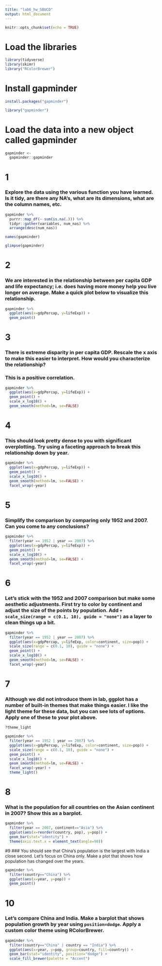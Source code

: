 ```yaml
---
title: "lab6_hw_SBUCD"
output: html_document
---
```


```r
knitr::opts_chunk$set(echo = TRUE)
```

# Load the libraries
```r
library(tidyverse)
library(skimr)
library("RColorBrewer")
```

# Install gapminder
```r
install.packages("gapminder")
```

```r
library("gapminder")
```

# Load the data into a new object called gapminder
```r
gapminder <- 
  gapminder::gapminder
```

# 1
### Explore the data using the various function you have learned. Is it tidy, are there any NA's, what are its dimensions, what are the column names, etc.

```r
gapminder %>%
  purrr::map_df(~ sum(is.na(.))) %>%
  tidyr::gather(variables, num_nas) %>% 
  arrange(desc(num_nas))
```

```r
names(gapminder)
```

```r
glimpse(gapminder)
```

# 2
### We are interested in the relationship between per capita GDP and life expectancy; i.e. does having more money help you live longer on average. Make a quick plot below to visualize this relationship.

```r
gapminder %>%
  ggplot(aes(x=gdpPercap, y=lifeExp)) +
  geom_point()
```

# 3
### There is extreme disparity in per capita GDP. Rescale the x axis to make this easier to interpret. How would you characterize the relationship?

### This is a positive correlation.
```r
gapminder %>%
  ggplot(aes(x=gdpPercap, y=lifeExp)) +
  geom_point() +
  scale_x_log10() +
  geom_smooth(method=lm, se=FALSE)
```

# 4
### This should look pretty dense to you with significant overplotting. Try using a faceting approach to break this relationship down by year.

```r
gapminder %>%
  ggplot(aes(x=gdpPercap, y=lifeExp)) +
  geom_point() +
  scale_x_log10() +
  geom_smooth(method=lm, se=FALSE) +
  facet_wrap(~year)
```

# 5
### Simplify the comparison by comparing only 1952 and 2007. Can you come to any conclusions?

```r
gapminder %>%
  filter(year == 1952 | year == 2007) %>%
  ggplot(aes(x=gdpPercap, y=lifeExp)) +
  geom_point() +
  scale_x_log10() +
  geom_smooth(method=lm, se=FALSE) +
  facet_wrap(~year)
```

# 6
### Let's stick with the 1952 and 2007 comparison but make some aesthetic adjustments. First try to color by continent and adjust the size of the points by population. Add `+ scale_size(range = c(0.1, 10), guide = "none")` as a layer to clean things up a bit.

```r
gapminder %>%
  filter(year == 1952 | year == 2007) %>%
  ggplot(aes(x=gdpPercap, y=lifeExp, color=continent, size=pop)) +
  scale_size(range = c(0.1, 10), guide = "none") +
  geom_point() +
  scale_x_log10() +
  geom_smooth(method=lm, se=FALSE) +
  facet_wrap(~year)
```

# 7
### Although we did not introduce them in lab, ggplot has a number of built-in themes that make things easier. I like the light theme for these data, but you can see lots of options. Apply one of these to your plot above.

```r
?theme_light
```

```r
gapminder %>%
  filter(year == 1952 | year == 2007) %>%
  ggplot(aes(x=gdpPercap, y=lifeExp, color=continent, size=pop)) +
  scale_size(range = c(0.1, 10), guide = "none") +
  geom_point() +
  scale_x_log10() +
  geom_smooth(method=lm, se=FALSE) +
  facet_wrap(~year) +
  theme_light()
```

# 8
### What is the population for all countries on the Asian continent in 2007? Show this as a barplot.

```r
gapminder %>%
  filter(year == 2007, continent=="Asia") %>%
  ggplot(aes(x=reorder(country, pop), y=pop)) +
  geom_bar(stat="identity") +
  theme(axis.text.x = element_text(angle=90))
```

#9
### You should see that China's population is the largest with India a close second. Let's focus on China only. Make a plot that shows how population has changed over the years.

```r
gapminder %>%
  filter(country=="China") %>%
  ggplot(aes(x=year, y=pop)) +
  geom_point()
```

# 10
### Let's compare China and India. Make a barplot that shows population growth by year using `position=dodge`. Apply a custom color theme using RColorBrewer.

```r
gapminder %>%
  filter(country=="China" | country == "India") %>%
  ggplot(aes(x=year, y=pop, group=country, fill=country)) +
  geom_bar(stat="identity", position="dodge") +
  scale_fill_brewer(palette = "Accent")
```